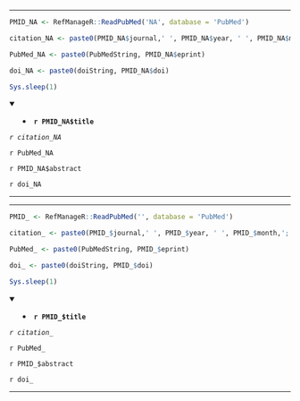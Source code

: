 

---

```r

PMID_NA <- RefManageR::ReadPubMed('NA', database = 'PubMed')

citation_NA <- paste0(PMID_NA$journal,' ', PMID_NA$year, ' ', PMID_NA$month,';', PMID_NA$volume,'(', PMID_NA$number,'):', PMID_NA$pages)

PubMed_NA <- paste0(PubMedString, PMID_NA$eprint)

doi_NA <- paste0(doiString, PMID_NA$doi)

Sys.sleep(1)

```

<details open> <summary>
- **`r PMID_NA$title`**
</summary> 

*`r citation_NA`*

`r PubMed_NA`

`r PMID_NA$abstract`

`r doi_NA`

</details>

---




---

```r

PMID_ <- RefManageR::ReadPubMed('', database = 'PubMed')

citation_ <- paste0(PMID_$journal,' ', PMID_$year, ' ', PMID_$month,';', PMID_$volume,'(', PMID_$number,'):', PMID_$pages)

PubMed_ <- paste0(PubMedString, PMID_$eprint)

doi_ <- paste0(doiString, PMID_$doi)

Sys.sleep(1)

```

<details open> <summary>
- **`r PMID_$title`**
</summary> 

*`r citation_`*

`r PubMed_`

`r PMID_$abstract`

`r doi_`

</details>

---


